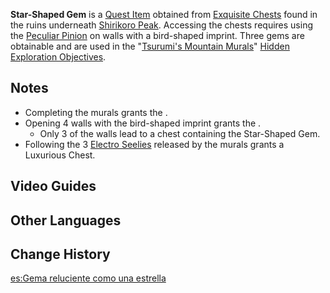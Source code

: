 {{Item Infobox
|id           = 100976
|image        = Item Strange Stone.png
|type         = Quest Items
|description  = A mysterious gem of unknown make. It shines like a star even when placed inside your backpack.<br>Perhaps this is the key to completing a certain "image."
|source1      = Found in the ruins underneath [[Shirikoro Peak]]
}}
'''Star-Shaped Gem''' is a [[Quest Item]] obtained from [[Exquisite Chest]]s found in the ruins underneath [[Shirikoro Peak]]. Accessing the chests requires using the [[Peculiar Pinion (Gadget)|Peculiar Pinion]] on walls with a bird-shaped imprint. Three gems are obtainable and are used in the "[[Tsurumi's Mountain Murals]]" [[Hidden Exploration Objectives]].

==Notes==
* Completing the murals grants the {{Achievement|Guessing Game}}.
* Opening 4 walls with the bird-shaped imprint grants the {{Achievement|A Tale of Two Cities}}.
** Only 3 of the walls lead to a chest containing the Star-Shaped Gem.
* Following the 3 [[Electro Seelie]]s released by the murals grants a Luxurious Chest.
<!--
==Gallery==-->

==Video Guides==
{{EVT
|video1   = https://youtu.be/8rRE3_a9cEI
|caption1 = All Star Shaped Gems Locations

|video2   = https://youtu.be/KE2SIghQilA
|caption2 = All 3 Star-Shaped Gems and Electro Seelies Locations
}}

==Other Languages==
{{Other Languages
|en      = Star-Shaped Gem
|zhs     = 如星的宝珠
|zhs_rm  = Rú Xīng de Bǎozhū
|zht     = 如星的寶珠
|zht_rm  = Rú Xīng de Bǎozhū
|zh_tl   = Star-Like Pearl
|ja      = 星の如き宝珠
|ja_rm   = Hoshi no Gotoki Houju
|ja_tl   = Star-Like Gem
|ko      = 별과 같은 보주
|ko_rm   = Byeol-gwa Gateun Boju
|ko_tl   = Star-Like {{w|Cintamani}}
|es      = Gema reluciente como una estrella
|es_tl   = Shimmering Gem Like a Star
|fr      = Gemme d'étoile
|fr_tl   = Star Gem
|ru      = Звёздная жемчужина
|ru_tl   = Starry Pearl
|th      = ไข่มุกที่เหมือนดวงดาว
|th_rm   = Khaimuk thi muean duangdao
|th_tl   = Star-Like Pearl
|vi      = Châu Báu Ánh Sao
|vi_tl   = 
|de      = Sternedelstein
|de_tl   = Star Gemstone
|id      = Permata Berbentuk Bintang
|id_tl   = Star-Shaped Gem
|pt      = Pérola Parecida com as Estrelas
|pt_tl   = 
|tr      = Yıldız Şeklinde Mücevher
|tr_tl   = 
|it      = Gemma a forma di stella
|it_tl   = 
}}

==Change History==
{{Change History|2.2}}

[[es:Gema reluciente como una estrella]]
